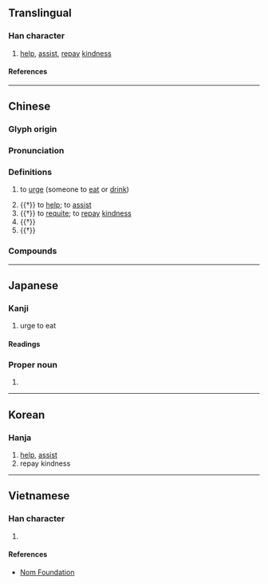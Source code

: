 {{character info}}
==Translingual==

===Han character===
{{Han char|rn=9|rad=人|as=06|sn=8|four=24227|canj=OKB|ids=⿰亻有}}

# [[help]], [[assist]], [[repay]] [[kindness]]

====References====
{{Han ref|kx=0102.050|dkj=00594|dj=0216.050|hdz=10146.040|uh=4F91}}

----

==Chinese==
{{zh-forms}}

===Glyph origin===
{{Han etym}}

===Pronunciation===
{{zh-pron
|m=yòu
|c=jau6
|mc=y
|oc=y
|ma=
|cat=v
}}

===Definitions===
{{zh-hanzi}}

# {{lb|zh|literary}} to [[urge]] (someone to [[eat]] or [[drink]]) <!-- ; to [[accompany]], [[serve]] or [[entertain]] at a [[feast]] -->
# {{†}} to [[help]]; to [[assist]]
# {{†}} to [[requite]]; to [[repay]] [[kindness]]
# {{†}} {{rfdef|zh}} <!-- 配享、從祀 -->
# {{†}} {{zh-alt-form|宥|to [[forgive]]}}

===Compounds===
{{zh-der|侑卮|侑觴|侑食}}

----

==Japanese==

===Kanji===
{{ja-kanji|grade=|rs=人06}}

# urge to eat

====Readings====
{{ja-readings
|goon=う
|kanon=ゆう
|kun=すす-める, たす-ける
}}

===Proper noun===
{{ja-pos|proper|ゆう}}

# {{given name|ja|female|sort=ゆう}}

----

==Korean==

===Hanja===
{{ko-hanja|유}}

# [[help]], [[assist]]
# repay kindness

----

==Vietnamese==

===Han character===
{{vi-readings|reading=[[hựu]], [[nhất]]|rs=人06}}

# {{rfdef|vi|sort=人06}}

====References====
* [http://nomfoundation.org/common/nom_details.php?codepoint=4f91 Nom Foundation]